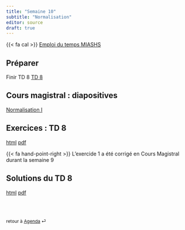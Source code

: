 ```yaml
---
title: "Semaine 10"
subtitle: "Normalisation"
editor: source
draft: true
---
```


::: callout-important

{{< fa cal >}} [Emploi du temps MIASHS](https://edt.math.univ-paris-diderot.fr/#/parcours/miashs/l3){target="_blank"}

:::

## Préparer

Finir  TD 8 [TD 8](/workshops/td8.html) 

## Cours magistral : diapositives

[Normalisation I](/slides/DF_norm_1.qmd)


## Exercices : TD 8

[html](/workshops/td8.html)  [pdf](/workshops/td8.pdf)

{{< fa hand-point-right >}} L'exercide 1 a été corrigé en Cours Magistral durant la semaine 9

## Solutions du  TD 8 

[html](/solutions/td8.html)  [pdf](/solutions/td8.pdf)


<br><br>

::: {style="font-size: 0.875em;"}
retour à [Agenda](/slides-listings.qmd) ⏎
:::
